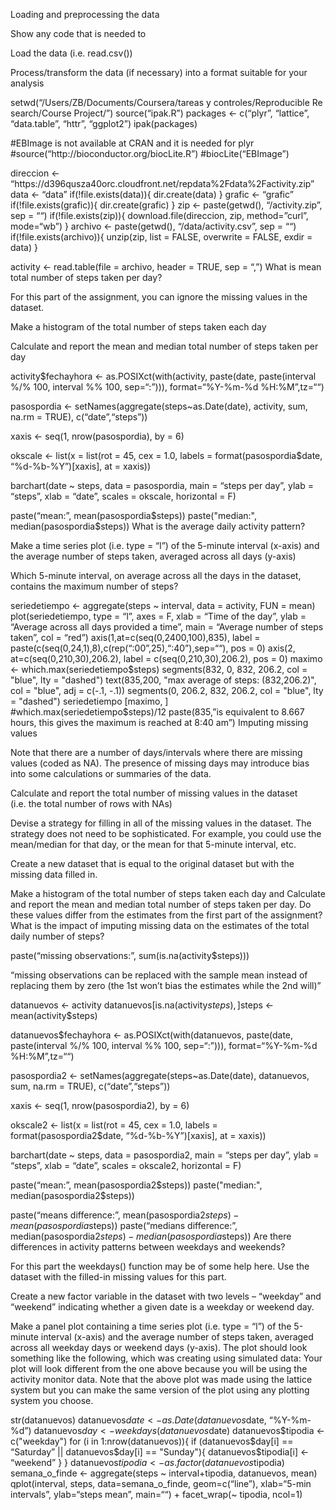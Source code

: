 Loading and preprocessing the data

Show any code that is needed to

Load the data (i.e. read.csv())

Process/transform the data (if necessary) into a format suitable for your analysis

setwd("/Users/ZB/Documents/Coursera/tareas\ y\ controles/Reproducible\ Research/Course\ Project/")
source("ipak.R")
packages <- c("plyr", "lattice", "data.table", "httr", "ggplot2")
ipak(packages)

#EBImage is not available at CRAN and it is needed for plyr
#source("http://bioconductor.org/biocLite.R")
#biocLite("EBImage")

direccion <- "https://d396qusza40orc.cloudfront.net/repdata%2Fdata%2Factivity.zip"
data <- "data"
if(!file.exists(data)){
  dir.create(data)
} 
grafic <- "grafic" 
if(!file.exists(grafic)){
  dir.create(grafic)
}
zip <- paste(getwd(), "/activity.zip", sep = "")
if(!file.exists(zip)){
    download.file(direccion, zip, method="curl", mode="wb")
}
archivo <- paste(getwd(), "/data/activity.csv", sep = "")
if(!file.exists(archivo)){
    unzip(zip, list = FALSE, overwrite = FALSE, exdir = data)
}

activity <- read.table(file = archivo, header = TRUE, sep = ",")
What is mean total number of steps taken per day?

For this part of the assignment, you can ignore the missing values in the dataset.

Make a histogram of the total number of steps taken each day

Calculate and report the mean and median total number of steps taken per day

activity$fechayhora <- as.POSIXct(with(activity, paste(date, paste(interval %/% 100, interval %% 100, sep=":"))),
    format="%Y-%m-%d %H:%M",tz="")

pasospordia <- setNames(aggregate(steps~as.Date(date), activity, sum, na.rm = TRUE), c("date","steps"))

xaxis <- seq(1, nrow(pasospordia), by = 6)

okscale <- list(x = list(rot = 45, cex = 1.0, labels = format(pasospordia$date, "%d-%b-%Y")[xaxis], at = xaxis))

barchart(date ~ steps, data = pasospordia, main = "steps per day", ylab = "steps", xlab = "date", scales = okscale, horizontal = F)

paste("mean:", mean(pasospordia$steps))
paste("median:", median(pasospordia$steps))
What is the average daily activity pattern?

Make a time series plot (i.e. type = "l") of the 5-minute interval (x-axis) and the average number of steps taken, averaged across all days (y-axis)

Which 5-minute interval, on average across all the days in the dataset, contains the maximum number of steps?

seriedetiempo <- aggregate(steps ~ interval, data = activity, FUN = mean)
plot(seriedetiempo, type = "l", axes = F, xlab = "Time of the day", 
    ylab = "Average across all days provided a time", main = "Average number of steps taken", 
    col = "red")
axis(1,at=c(seq(0,2400,100),835), label = paste(c(seq(0,24,1),8),c(rep(":00",25),":40"),sep=""), pos = 0)
axis(2, at=c(seq(0,210,30),206.2), label = c(seq(0,210,30),206.2), pos = 0)
maximo <- which.max(seriedetiempo$steps)
segments(832, 0, 832, 206.2, col = "blue", lty = "dashed")
text(835,200, "max average of steps: (832,206.2)", col = "blue", adj = c(-.1, -.1))
segments(0, 206.2, 832, 206.2, col = "blue", lty = "dashed")
seriedetiempo [maximo, ]
#which.max(seriedetiempo$steps)/12
paste(835, "is equivalent to 8.667 hours, this gives the maximum is reached at 8:40 am")
Imputing missing values

Note that there are a number of days/intervals where there are missing values (coded as NA). The presence of missing days may introduce bias into some calculations or summaries of the data.

Calculate and report the total number of missing values in the dataset (i.e. the total number of rows with NAs)

Devise a strategy for filling in all of the missing values in the dataset. The strategy does not need to be sophisticated. For example, you could use the mean/median for that day, or the mean for that 5-minute interval, etc.

Create a new dataset that is equal to the original dataset but with the missing data filled in.

Make a histogram of the total number of steps taken each day and Calculate and report the mean and median total number of steps taken per day. Do these values differ from the estimates from the first part of the assignment? What is the impact of imputing missing data on the estimates of the total daily number of steps?

paste("missing observations:", sum(is.na(activity$steps)))

"missing observations can be replaced with the sample mean instead of replacing them by zero (the 1st won't bias the estimates while the 2nd will)"

datanuevos <- activity
datanuevos[is.na(activity$steps), ]$steps <- mean(activity$steps)

datanuevos$fechayhora <- as.POSIXct(with(datanuevos, paste(date, paste(interval %/% 100, interval %% 100, sep=":"))),
    format="%Y-%m-%d %H:%M",tz="")

pasospordia2 <- setNames(aggregate(steps~as.Date(date), datanuevos, sum, na.rm = TRUE), c("date","steps"))

xaxis <- seq(1, nrow(pasospordia2), by = 6)

okscale2 <- list(x = list(rot = 45, cex = 1.0, labels = format(pasospordia2$date, "%d-%b-%Y")[xaxis], at = xaxis))

barchart(date ~ steps, data = pasospordia2, main = "steps per day", ylab = "steps", xlab = "date", scales = okscale2, horizontal = F)

paste("mean:", mean(pasospordia2$steps))
paste("median:", median(pasospordia2$steps))

paste("means difference:", mean(pasospordia2$steps)-mean(pasospordia$steps))
paste("medians difference:", median(pasospordia2$steps)-median(pasospordia$steps))
Are there differences in activity patterns between weekdays and weekends?

For this part the weekdays() function may be of some help here. Use the dataset with the filled-in missing values for this part.

Create a new factor variable in the dataset with two levels – “weekday” and “weekend” indicating whether a given date is a weekday or weekend day.

Make a panel plot containing a time series plot (i.e. type = "l") of the 5-minute interval (x-axis) and the average number of steps taken, averaged across all weekday days or weekend days (y-axis). The plot should look something like the following, which was creating using simulated data: Your plot will look different from the one above because you will be using the activity monitor data. Note that the above plot was made using the lattice system but you can make the same version of the plot using any plotting system you choose.

str(datanuevos)
datanuevos$date <- as.Date(datanuevos$date, "%Y-%m-%d")
datanuevos$day <- weekdays(datanuevos$date)
datanuevos$tipodia <- c("weekday")
for (i in 1:nrow(datanuevos)){
  if (datanuevos$day[i] == "Saturday" || datanuevos$day[i] == "Sunday"){
    datanuevos$tipodia[i] <- "weekend"
  }
}
datanuevos$tipodia <- as.factor(datanuevos$tipodia)
semana_o_finde <- aggregate(steps ~ interval+tipodia, datanuevos, mean)
qplot(interval, steps, data=semana_o_finde, geom=c("line"), xlab="5-min intervals", 
      ylab="steps mean", main="") + facet_wrap(~ tipodia, ncol=1)
